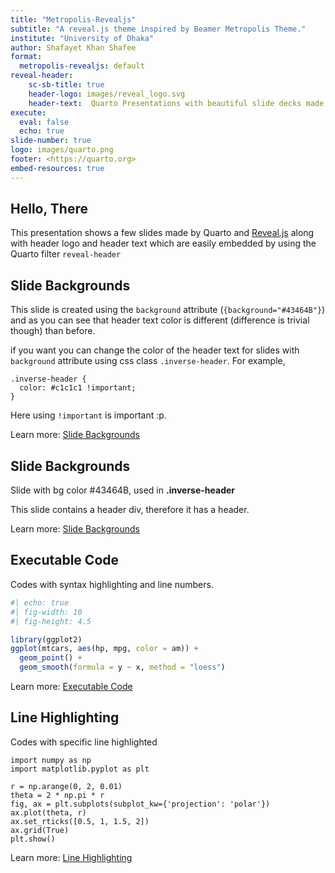 ```yaml
---
title: "Metropolis-Revealjs"
subtitle: "A reveal.js theme inspired by Beamer Metropolis Theme."
institute: "University of Dhaka"
author: Shafayet Khan Shafee
format:
  metropolis-revealjs: default
reveal-header:
    sc-sb-title: true
    header-logo: images/reveal_logo.svg
    header-text:  Quarto Presentations with beautiful slide decks made by RevealJs
execute: 
  eval: false
  echo: true
slide-number: true
logo: images/quarto.png
footer: <https://quarto.org>
embed-resources: true
---
```


## Hello, There

This presentation shows a few slides made by Quarto and [Reveal.js](https://revealjs.com) along with header logo and header text which are easily embedded by using the Quarto filter `reveal-header`


## Slide Backgrounds {background="#43464B"}

This slide is created using the `background` attribute (`{background="#43464B"}`) and as you can see that header text color is different (difference is trivial though) than before.

if you want you can change the color of the header text for slides with `background` attribute using css class `.inverse-header`. For example,

~~~
.inverse-header {
  color: #c1c1c1 !important;
}
~~~

Here using `!important` is important :p.

::: footer
Learn more: [Slide Backgrounds](https://quarto.org/docs/presentations/revealjs/#color-backgrounds)
:::

## Slide Backgrounds {background="#43464B"}

::: header

Slide with bg color #43464B, used in **.inverse-header**

:::

This slide contains a header div, therefore it has a header.

::: footer
Learn more: [Slide Backgrounds](https://quarto.org/docs/presentations/revealjs/#color-backgrounds)
:::


## Executable Code

::: header

Codes with syntax highlighting and line numbers.

:::

```r
#| echo: true
#| fig-width: 10
#| fig-height: 4.5

library(ggplot2)
ggplot(mtcars, aes(hp, mpg, color = am)) +
  geom_point() +
  geom_smooth(formula = y ~ x, method = "loess")
```

::: footer
Learn more: [Executable Code](https://quarto.org/docs/presentations/revealjs/#executable-code)
:::


## Line Highlighting

::: header

Codes with specific line highlighted

:::

``` .python
import numpy as np
import matplotlib.pyplot as plt

r = np.arange(0, 2, 0.01)
theta = 2 * np.pi * r
fig, ax = plt.subplots(subplot_kw={'projection': 'polar'})
ax.plot(theta, r)
ax.set_rticks([0.5, 1, 1.5, 2])
ax.grid(True)
plt.show()
```

::: footer
Learn more: [Line Highlighting](https://quarto.org/docs/presentations/revealjs/#line-highlighting)
:::
